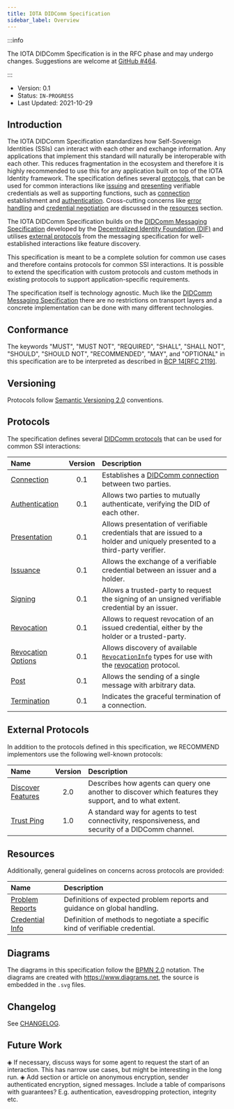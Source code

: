 ```yaml
---
title: IOTA DIDComm Specification
sidebar_label: Overview
---
```




<ZeroFiveDeprecation/>

:::info

The IOTA DIDComm Specification is in the RFC phase and may undergo changes. Suggestions are welcome at [GitHub #464](https://github.com/iotaledger/identity.rs/discussions/464).

:::

- Version: 0.1
- Status: `IN-PROGRESS`
- Last Updated: 2021-10-29

## Introduction

The IOTA DIDComm Specification standardizes how Self-Sovereign Identities (SSIs) can interact with each other and exchange information. Any applications that implement this standard will naturally be interoperable with each other. This reduces fragmentation in the ecosystem and therefore it is highly recommended to use this for any application built on top of the IOTA Identity framework. The specification defines several [protocols](#protocols), that can be used for common interactions like [issuing](./protocols/issuance.mdx) and [presenting](./protocols/presentation.mdx) verifiable credentials as well as supporting functions, such as [connection](./protocols/connection.mdx) establishment and [authentication](./protocols/authentication.mdx). Cross-cutting concerns like [error handling](./resources/problem-reports.mdx) and [credential negotiation](./resources/credential-info.mdx) are discussed in the [resources](#resources) section.

The IOTA DIDComm Specification builds on the [DIDComm Messaging Specification](https://identity.foundation/didcomm-messaging/spec/) developed by the [Decentralized Identity Foundation (DIF)](https://identity.foundation/) and utilises [external protocols](#external-protocols) from the messaging specification for well-established interactions like feature discovery.

This specification is meant to be a complete solution for common use cases and therefore contains protocols for common SSI interactions. It is possible to extend the specification with custom protocols and custom methods in existing protocols to support application-specific requirements. 

The specification itself is technology agnostic. Much like the [DIDComm Messaging Specification](https://identity.foundation/didcomm-messaging/spec/) there are no restrictions on transport layers and a concrete implementation can be done with many different technologies.

## Conformance

The keywords "MUST", "MUST NOT", "REQUIRED", "SHALL", "SHALL
NOT", "SHOULD", "SHOULD NOT", "RECOMMENDED",  "MAY", and
"OPTIONAL" in this specification are to be interpreted as described in
[BCP 14](https://www.rfc-editor.org/info/bcp14)[[RFC 2119]](https://www.rfc-editor.org/rfc/rfc2119.txt).

## Versioning

Protocols follow [Semantic Versioning 2.0](https://semver.org/) conventions.

## Protocols

The specification defines several [DIDComm protocols](https://identity.foundation/didcomm-messaging/spec/#protocols) that can be used for common SSI interactions:

| Name | Version | Description | 
| :--- | :---: | :--- |
| [Connection](./protocols/connection.mdx) | 0.1 | Establishes a [DIDComm connection](https://identity.foundation/didcomm-messaging/spec/#connections) between two parties. |
| [Authentication](./protocols/authentication.mdx) | 0.1 | Allows two parties to mutually authenticate, verifying the DID of each other. |
| [Presentation](./protocols/presentation.mdx) | 0.1 | Allows presentation of verifiable credentials that are issued to a holder and uniquely presented to a third-party verifier. |
| [Issuance](./protocols/issuance.mdx) | 0.1 | Allows the exchange of a verifiable credential between an issuer and a holder. | 
| [Signing](./protocols/signing.mdx) | 0.1 | Allows a trusted-party to request the signing of an unsigned verifiable credential by an issuer. |
| [Revocation](./protocols/revocation.mdx) | 0.1 | Allows to request revocation of an issued credential, either by the holder or a trusted-party. |
| [Revocation Options](./protocols/revocation-options.mdx) | 0.1 | Allows discovery of available [`RevocationInfo`](./protocols/revocation.mdx#RevocationInfo) types for use with the [revocation](./protocols/revocation.mdx) protocol. |
| [Post](./protocols/post.mdx) | 0.1 | Allows the sending of a single message with arbitrary data. |
| [Termination](./protocols/termination.mdx) | 0.1 | Indicates the graceful termination of a connection. |

## External Protocols

In addition to the protocols defined in this specification, we RECOMMEND implementors use the following well-known protocols:

| Name | Version | Description |
| :--- | :---: | :--- | 
| [Discover Features](https://github.com/decentralized-identity/didcomm-messaging/blob/ef997c9d3cd1cd24eb182ffa2930a095d3b856a9/docs/spec-files/feature_discovery.mdx) | 2.0 | Describes how agents can query one another to discover which features they support, and to what extent. |
| [Trust Ping](https://github.com/decentralized-identity/didcomm-messaging/blob/9039564e143380a0085a788b6dfd20e63873b9ca/docs/spec-files/trustping.mdx) | 1.0 | A standard way for agents to test connectivity, responsiveness, and security of a DIDComm channel. | 

## Resources

Additionally, general guidelines on concerns across protocols are provided:

| Name | Description |
| :--- | :--- |
| [Problem Reports](./resources/problem-reports.mdx) | Definitions of expected problem reports and guidance on global handling. |
| [Credential Info](./resources/credential-info.mdx) | Definition of methods to negotiate a specific kind of verifiable credential. |

## Diagrams

The diagrams in this specification follow the [BPMN 2.0](https://www.omg.org/spec/BPMN/2.0/) notation. The diagrams are created with https://www.diagrams.net, the source is embedded in the `.svg` files.

## Changelog

See [CHANGELOG](./CHANGELOG.mdx).

## Future Work

◈ If necessary, discuss ways for some agent to request the start of an interaction. This has narrow use cases, but might be interesting in the long run.
◈ Add section or article on anonymous encryption, sender authenticated encryption, signed messages. Include a table of comparisons with guarantees? E.g. authentication, eavesdropping protection, integrity etc.
